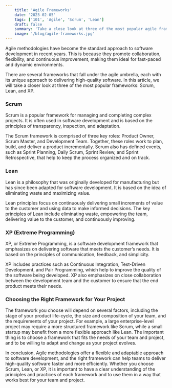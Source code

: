 ```yaml
---
    title: 'Agile Frameworks'
    date: '2023-02-05'
    tags: ['101', 'Agile', 'Scrum', 'Lean']
    draft: false
    summary: 'Take a close look at three of the most popular agile frameworks: Scrum, Lean, and XP'
    image: '/blog/agile-frameworks.jpg'
---
```


Agile methodologies have become the standard approach to software development in recent years. This is because they promote collaboration, flexibility, and continuous improvement, making them ideal for fast-paced and dynamic environments.

There are several frameworks that fall under the agile umbrella, each with its unique approach to delivering high-quality software. In this article, we will take a closer look at three of the most popular frameworks: Scrum, Lean, and XP.

### Scrum

Scrum is a popular framework for managing and completing complex projects. It is often used in software development and is based on the principles of transparency, inspection, and adaptation.

The Scrum framework is comprised of three key roles: Product Owner, Scrum Master, and Development Team. Together, these roles work to plan, build, and deliver a product incrementally. Scrum also has defined events, such as Sprint Planning, Daily Scrum, Sprint Review, and Sprint Retrospective, that help to keep the process organized and on track.

### Lean

Lean is a philosophy that was originally developed for manufacturing but has since been adapted for software development. It is based on the idea of eliminating waste and maximizing value.

Lean principles focus on continuously delivering small increments of value to the customer and using data to make informed decisions. The key principles of Lean include eliminating waste, empowering the team, delivering value to the customer, and continuously improving.

### XP (Extreme Programming)

XP, or Extreme Programming, is a software development framework that emphasizes on delivering software that meets the customer’s needs. It is based on the principles of communication, feedback, and simplicity.

XP includes practices such as Continuous Integration, Test-Driven Development, and Pair Programming, which help to improve the quality of the software being developed. XP also emphasizes on close collaboration between the development team and the customer to ensure that the end product meets their needs.

### Choosing the Right Framework for Your Project

The framework you choose will depend on several factors, including the stage of your product life-cycle, the size and composition of your team, and the requirements of your project. For example, a large enterprise-level project may require a more structured framework like Scrum, while a small startup may benefit from a more flexible approach like Lean. The important thing is to choose a framework that fits the needs of your team and project, and to be willing to adapt and change as your project evolves.

In conclusion, Agile methodologies offer a flexible and adaptable approach to software development, and the right framework can help teams to deliver high-quality software faster and more efficiently. Whether you choose Scrum, Lean, or XP, it is important to have a clear understanding of the principles and practices of each framework and to use them in a way that works best for your team and project.
